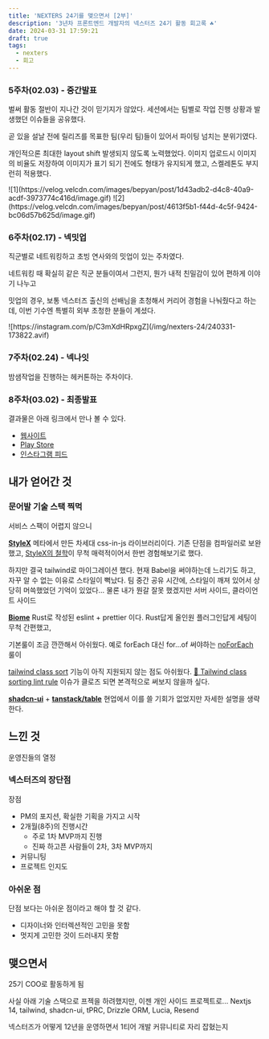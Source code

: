 ```yaml
---
title: 'NEXTERS 24기를 맺으면서 [2부]'
description: '3년차 프론트엔드 개발자의 넥스터즈 24기 활동 회고록 ☘️'
date: 2024-03-31 17:59:21
draft: true
tags:
  - nexters
  - 회고
---
```


### 5주차(02.03) - 중간발표

벌써 활동 절반이 지나간 것이 믿기지가 않았다. 세션에서는 팀별로 작업 진행 상황과 발생했던 이슈들을 공유했다.

곧 있을 설날 전에 릴리즈를 목표한 팀(우리 팀)들이 있어서 파이팅 넘치는 분위기였다.

개인적으론 최대한 layout shift 발생되지 않도록 노력했었다.
이미지 업로드시 이미지의 비율도 저장하여 이미지가 표기 되기 전에도 형태가 유지되게 했고, 스켈레톤도 부지런히 적용했다.

<div class="mx-auto flex gap-2">
  ![1](https://velog.velcdn.com/images/bepyan/post/1d43adb2-d4c8-40a9-acdf-3973774c416d/image.gif)
  ![2](https://velog.velcdn.com/images/bepyan/post/4613f5b1-f44d-4c5f-9424-bc06d57b625d/image.gif)
</div>

### 6주차(02.17) - 넥밋업

직군별로 네트워킹하고 초빙 연사와의 밋업이 있는 주차였다.

네트워킹 때 확실히 같은 직군 분들이여서 그런지, 뭔가 내적 친밀감이 있어 편하게 이야기 나누고

밋업의 경우, 보통 넥스터즈 출신의 선배님을 초청해서 커리어 경험을 나눠줬다고 하는데, 이번 기수엔 특별히 외부 초청한 분들이 계셨다.

<div class="mx-auto w-2/3">
  ![https://instagram.com/p/C3mXdHRpxgZ](/img/nexters-24/240331-173822.avif)
</div>

### 7주차(02.24) - 넥나잇

밤샘작업을 진행하는 헤커톤하는 주차이다.

### 8주차(03.02) - 최종발표

결과물은 아래 링크에서 만나 볼 수 있다.

- [웹사이트](https://daily-phrase.com/)
- [Play Store](https://play.google.com/store/apps/details?id=com.silvertown.android.dailyphrase)
- [인스타그램 피드](https://www.instagram.com/p/C4HtdkRJ4nL/)

## 내가 얻어간 것

### 문어발 기술 스택 찍먹

서비스 스팩이 어렵지 않으니

[**StyleX**](https://github.com/facebook/stylex)
메타에서 만든 차세대 css-in-js 라이브러리이다.
기존 단점을 컴파일러로 보완했고, [StyleX의 철학](https://stylexjs.com/docs/learn/thinking-in-stylex/)이 무척 매력적이어서 한번 경험해보기로 했다.

하지만 결국 tailwind로 마이그레이션 했다.
현재 Babel을 써야하는데 느리기도 하고, 자꾸 알 수 없는 이유로 스타일이 뻑났다. 팀 중간 공유 시간에, 스타일이 깨져 있어서 상당히 머쓱했었던 기억이 있었다... 물론 내가 뭔갈 잘못 했겠지만 서버 사이드, 클라이언트 사이드

[**Biome**](https://github.com/biomejs/biome)
Rust로 작성된 eslint + prettier 이다.
Rust답게 올인원 플러그인답게 세팅이 무척 간편했고,

기본룰이 조금 깐깐해서 아쉬웠다.
예로 forEach 대신 for…of 써야하는 [noForEach](https://biomejs.dev/linter/rules/no-for-each/) 룰이

[tailwind class sort](https://biomejs.dev/linter/rules/use-sorted-classes/) 기능이 아직 지원되지 않는 점도 아쉬웠다.
[📎 Tailwind class sorting lint rule](https://github.com/biomejs/biome/issues/1274) 이슈가 클로즈 되면 본격적으로 써보지 않을까 싶다.

[**shadcn-ui**](https://github.com/shadcn-ui/ui) + [**tanstack/table**](https://github.com/TanStack/table)
현업에서 이를 쓸 기회가 없었지만
자세한 설명을 생략한다.

## 느낀 것

운영진들의 열정

### 넥스터즈의 장단점

장점

- PM의 포지션, 확실한 기획을 가지고 시작
- 2개월(8주)의 진행시간
  - 주로 1차 MVP까지 진행
  - 진짜 하고픈 사람들이 2차, 3차 MVP까지
- 커뮤니팅
- 프로젝트 인지도

### 아쉬운 점

단점 보다는 아쉬운 점이라고 해야 할 것 같다.

- 디자이너와 인터렉션적인 고민을 못함
- 멋지게 고민한 것이 드러내지 못함

## 맺으면서

25기 COO로 활동하게 됨

사실 아래 기술 스택으로 프젝을 하려했지만, 이젠 개인 사이드 프로젝트로...
Nextjs 14, tailwind, shadcn-ui, tPRC, Drizzle ORM, Lucia, Resend

넥스터즈가 어떻게 12년을 운영하면서 1티어 개발 커뮤니티로 자리 잡혔는지
